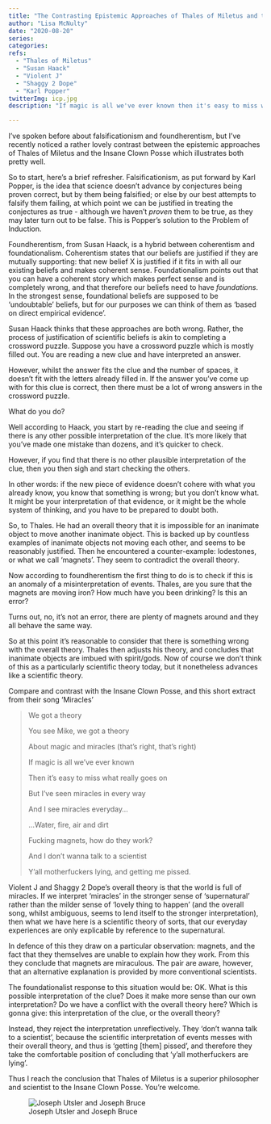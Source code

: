 ```yaml
---
title: "The Contrasting Epistemic Approaches of Thales of Miletus and the Insane Clown Posse"
author: "Lisa McNulty"
date: "2020-08-20"
series:
categories: 
refs:
  - "Thales of Miletus"
  - "Susan Haack"
  - "Violent J"
  - "Shaggy 2 Dope"
  - "Karl Popper"
twitterImg: icp.jpg
description: "If magic is all we've ever known then it's easy to miss what really goes on"

---
```




I’ve spoken before about falsificationism and foundherentism, but I’ve recently noticed a rather lovely contrast between the epistemic approaches of Thales of Miletus and the Insane Clown Posse which illustrates both pretty well. 

So to start, here’s a brief refresher. Falsificationism, as put forward by Karl Popper, is the idea that science doesn’t advance by conjectures being proven correct, but by them being falsified; or else by our best attempts to falsify them failing, at which point we can be justified in treating the conjectures as true - although we haven’t _proven_ them to be true, as they may later turn out to be false. This is Popper’s solution to the Problem of Induction. 

Foundherentism, from Susan Haack, is a hybrid between coherentism and foundationalism. Coherentism states that our beliefs are justified if they are mutually supporting: that new belief X is justified if it fits in with all our existing beliefs and makes coherent sense. Foundationalism points out that you can have a coherent story which makes perfect sense and is completely wrong, and that therefore our beliefs need to have _foundations_. In the strongest sense, foundational beliefs are supposed to be ‘undoubtable’ beliefs, but for our purposes we can think of them as ‘based on direct empirical evidence’. 

Susan Haack thinks that these approaches are both wrong. Rather, the process of justification of scientific beliefs is akin to completing a crossword puzzle. Suppose you have a crossword puzzle which is mostly filled out. You are reading a new clue and have interpreted an answer. 

However, whilst the answer fits the clue and the number of spaces, it doesn’t fit with the letters already filled in. If the answer you’ve come up with for this clue is correct, then there must be a lot of wrong answers in the crossword puzzle. 

What do you do? 

Well according to Haack, you start by re-reading the clue and seeing if there is any other possible interpretation of the clue. It’s more likely that you’ve made one mistake than dozens, and it’s quicker to check. 

However, if you find that there is no other plausible interpretation of the clue, then you then sigh and start checking the others. 

In other words: if the new piece of evidence doesn’t cohere with what you already know, you know that something is wrong; but you don’t know what. It might be your interpretation of that evidence, or it might be the whole system of thinking, and you have to be prepared to doubt both. 

So, to Thales. He had an overall theory that it is impossible for an inanimate object to move another inanimate object. This is backed up by countless examples of inanimate objects not moving each other, and seems to be reasonably justified. Then he encountered a counter-example: lodestones, or what we call ‘magnets’. They seem to contradict the overall theory. 

Now according to foundherentism the first thing to do is to check if this is an anomaly of a misinterpretation of events. Thales, are you sure that the magnets are moving iron? How much have you been drinking? Is this an error? 

Turns out, no, it’s not an error, there are plenty of magnets around and they all behave the same way. 

So at this point it’s reasonable to consider that there is something wrong with the overall theory. Thales then adjusts his theory, and concludes that inanimate objects are imbued with spirit/gods. Now of course we don’t think of this as a particularly scientific theory today, but it nonetheless advances like a scientific theory. 

Compare and contrast with the Insane Clown Posse, and this short extract from their song ‘Miracles’


>    We got a theory
>
>    You see Mike, we got a theory
>
>    About magic and miracles (that's right, that's right)
>
>    If magic is all we've ever known
>
>    Then it's easy to miss what really goes on
>
>    But I've seen miracles in every way
>
>    And I see miracles everyday...
>
>    ...Water, fire, air and dirt
>
>    Fucking magnets, how do they work?
>
>    And I don't wanna talk to a scientist
>
>    Y'all motherfuckers lying, and getting me pissed.

Violent J and Shaggy 2 Dope’s overall theory is that the world is full of miracles. If we interpret ‘miracles’ in the stronger sense of ‘supernatural’ rather than the milder sense of ‘lovely thing to happen’ (and the overall song, whilst ambiguous, seems to lend itself to the stronger interpretation), then what we have here is a scientific theory of sorts, that our everyday experiences are only explicable by reference to the supernatural. 

In defence of this they draw on a particular observation: magnets, and the fact that they themselves are unable to explain how they work. From this they conclude that magnets are miraculous. The pair are aware, however, that an alternative explanation is provided by more conventional scientists. 

The foundationalist response to this situation would be: OK. What is this possible interpretation of the clue? Does it make more sense than our own interpretation? Do we have a conflict with the overall theory here? Which is gonna give: this interpretation of the clue, or the overall theory? 

Instead, they reject the interpretation unreflectively. They ‘don’t wanna talk to a scientist’, because the scientific interpretation of events messes with their overall theory, and thus is ‘getting [them] pissed’, and therefore they take the comfortable position of concluding that ‘y’all motherfuckers are lying’. 

Thus I reach the conclusion that Thales of Miletus is a superior philosopher and scientist to the Insane Clown Posse. You’re welcome.


![Joseph Utsler and Joseph Bruce](\img\icp.jpg)



